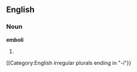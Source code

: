 ==English==

===Noun===
'''emboli'''

# {{plural of|[[embolus]]}}

[[Category:English irregular plurals ending in "-i"}}